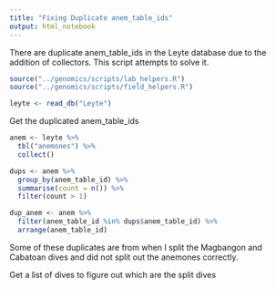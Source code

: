 ```yaml
---
title: "Fixing Duplicate anem_table_ids"
output: html_notebook
---
```


There are duplicate anem_table_ids in the Leyte database due to the addition of collectors.  This script attempts to solve it.

```r
source("../genomics/scripts/lab_helpers.R")
source("../genomics/scripts/field_helpers.R")

leyte <- read_db("Leyte")
```

Get the duplicated anem_table_ids
```r
anem <- leyte %>% 
  tbl("anemones") %>% 
  collect()

dups <- anem %>% 
  group_by(anem_table_id) %>% 
  summarise(count = n()) %>% 
  filter(count > 1)

dup_anem <- anem %>% 
  filter(anem_table_id %in% dups$anem_table_id) %>% 
  arrange(anem_table_id)
```

Some of these duplicates are from when I split the Magbangon and Cabatoan dives and did not split out the anemones correctly.

Get a list of dives to figure out which are the split dives
```r

```

